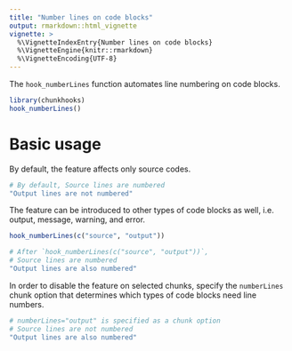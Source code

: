 ```yaml
---
title: "Number lines on code blocks"
output: rmarkdown::html_vignette
vignette: >
  %\VignetteIndexEntry{Number lines on code blocks}
  %\VignetteEngine{knitr::rmarkdown}
  %\VignetteEncoding{UTF-8}
---
```


The `hook_numberLines` function automates line numbering on code blocks.

```r
library(chunkhooks)
hook_numberLines()
```

# Basic usage

By default, the feature affects only source codes.

```r
# By default, Source lines are numbered
"Output lines are not numbered"
```

The feature can be introduced to other types of code blocks as well, i.e.
output, message, warning, and error.

```r
hook_numberLines(c("source", "output"))
```

```r
# After `hook_numberLines(c("source", "output"))`,
# Source lines are numbered
"Output lines are also numbered"
```

In order to disable the feature on selected chunks, specify the `numberLines`
chunk option that determines which types of code blocks need line numbers.

```r
# numberLines="output" is specified as a chunk option
# Source lines are not numbered
"Output lines are also numbered"
```




